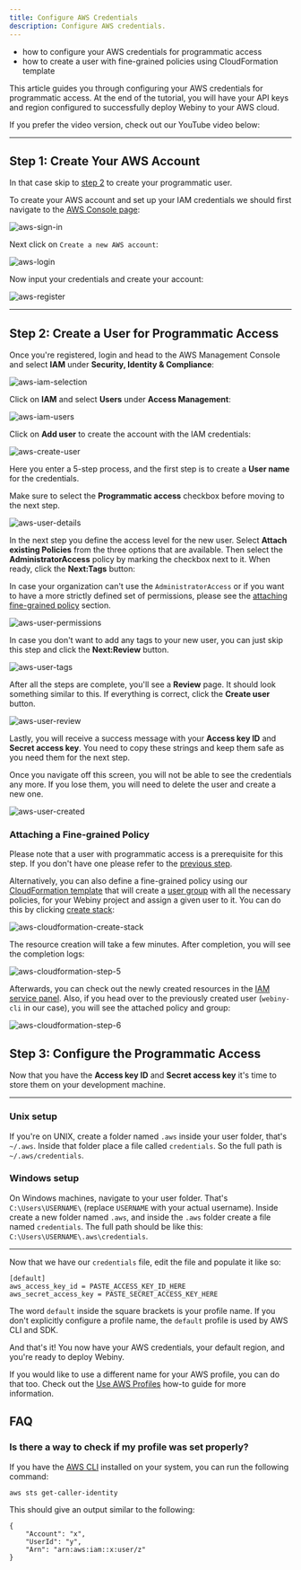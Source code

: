 ```yaml
---
title: Configure AWS Credentials
description: Configure AWS credentials.
---
```



<Alert type="success" title="What you’ll learn">

- how to configure your AWS credentials for programmatic access
- how to create a user with fine-grained policies using CloudFormation template

</Alert>

This article guides you through configuring your AWS credentials for programmatic access. At the end of the tutorial, you will have your API keys and region configured to successfully deploy Webiny to your AWS cloud.

If you prefer the video version, check out our YouTube video below:

<YouTube id="qmtDRmplMG4" />

---

## Step 1: Create Your AWS Account

<Alert type="info" title="Already have an account?">

In that case skip to [step 2](#step-2-create-a-user-for-programmatic-access) to create your programmatic user.

</Alert>

To create your AWS account and set up your IAM credentials we should first navigate to the [AWS Console page](https://aws.amazon.com/console/):

![aws-sign-in](./assets/configure-aws-credentials/aws-sign-in.png)

Next click on `Create a new AWS account`:

![aws-login](./assets/configure-aws-credentials/aws-login.png)

Now input your credentials and create your account:

![aws-register](./assets/configure-aws-credentials/aws-register.png)

---

## Step 2: Create a User for Programmatic Access

Once you're registered, login and head to the AWS Management Console and select **IAM** under **Security, Identity & Compliance**:

![aws-iam-selection](./assets/configure-aws-credentials/aws-iam-selection.png)

Click on **IAM** and select **Users** under **Access Management**:

![aws-iam-users](./assets/configure-aws-credentials/aws-iam-users.png)

Click on **Add user** to create the account with the IAM credentials:

![aws-create-user](./assets/configure-aws-credentials/aws-create-user.png)

Here you enter a 5-step process, and the first step is to create a **User name** for the credentials.

<Alert type="warning" title="Programmatic access">

Make sure to select the **Programmatic access** checkbox before moving to the next step.

</Alert>

![aws-user-details](./assets/configure-aws-credentials/aws-user-details.png)

In the next step you define the access level for the new user. Select **Attach existing Policies** from the three options that are available. Then select the **AdministratorAccess** policy by marking the checkbox next to it. When ready, click the **Next:Tags** button:

<Alert type="warning" title="Want fine-grained permissions?">

In case your organization can't use the `AdministratorAccess` or if you want to have a more strictly defined set of permissions,
please see the [attaching fine-grained policy](/docs/how-to-guides/deployment/aws/configure-aws-credentials#attaching-a-fine-grained-policy) section.

</Alert>

![aws-user-permissions](./assets/configure-aws-credentials/aws-user-permissions.png)

In case you don't want to add any tags to your new user, you can just skip this step and click the **Next:Review** button.

![aws-user-tags](./assets/configure-aws-credentials/aws-user-tags.png)

After all the steps are complete, you'll see a **Review** page. It should look something similar to this. If everything is correct, click the **Create user** button.

![aws-user-review](./assets/configure-aws-credentials/aws-user-review.png)

Lastly, you will receive a success message with your **Access key ID** and **Secret access key**. You need to copy these strings and keep them safe as you need them for the next step.

<Alert type="warning" title="Save the credentials">

Once you navigate off this screen, you will not be able to see the credentials any more. If you lose them, you will need to delete the user and create a new one.

</Alert>

![aws-user-created](./assets/configure-aws-credentials/aws-user-created.png)

### Attaching a Fine-grained Policy

<Alert type="info">

Please note that a user with programmatic access is a prerequisite for this step.
If you don't have one please refer to the [previous step](/docs/how-to-guides/deployment/aws/configure-aws-credentials#step-2-create-a-user-for-programmatic-access).

</Alert>

Alternatively, you can also define a fine-grained policy using our [CloudFormation template](https://github.com/webiny/webiny-js/blob/next/docs/CWP_POLICY_CLOUDFORMATION_TEMPLATE.json)
that will create a [user group](https://docs.aws.amazon.com/IAM/latest/UserGuide/id_groups.html) with all the necessary policies, for your Webiny project and assign a given user to it.
You can do this by clicking [create stack](https://console.aws.amazon.com/cloudformation/home?#/stacks/create/review?templateURL=https://webiny-public.s3.us-east-2.amazonaws.com/cloudformation/iam-group-webiny-project-full.json&stackName=Create-webiny-project):

![aws-cloudformation-create-stack](./assets/configure-aws-credentials/create-stack.gif)

The resource creation will take a few minutes. After completion, you will see the completion logs:

![aws-cloudformation-step-5](./assets/configure-aws-credentials/cloudformation-step-5.png)

Afterwards, you can check out the newly created resources in the [IAM service panel](https://console.aws.amazon.com/iamv2/home?#/users).
Also, if you head over to the previously created user (`webiny-cli` in our case), you will see the attached policy and group:

![aws-cloudformation-step-6](./assets/configure-aws-credentials/cloudformation-step-6.png)

## Step 3: Configure the Programmatic Access

Now that you have the **Access key ID** and **Secret access key** it's time to store them on your development machine.

---

### Unix setup

If you're on UNIX, create a folder named `.aws` inside your user folder, that's `~/.aws`. Inside that folder place a file called `credentials`. So the full path is `~/.aws/credentials`.

### Windows setup

On Windows machines, navigate to your user folder. That's `C:\Users\USERNAME\` (replace `USERNAME` with your actual username). Inside create a new folder named `.aws`, and inside the `.aws` folder create a file named `credentials`. The full path should be like this: `C:\Users\USERNAME\.aws\credentials`.

---

Now that we have our `credentials` file, edit the file and populate it like so:

```plain
[default]
aws_access_key_id = PASTE_ACCESS_KEY_ID_HERE
aws_secret_access_key = PASTE_SECRET_ACCESS_KEY_HERE
```

The word `default` inside the square brackets is your profile name. If you don't explicitly configure a profile name, the `default` profile is used by AWS CLI and SDK.

<!-- ## Step 4: Configure the default region

The last thing to configure is your default region. It's important to configure the region that is closest to your geographical location for optimal network latency. You can find which region is the most suitable for you using, for example, https://www.cloudping.info/.

To see the region codes, visit https://docs.aws.amazon.com/general/latest/gr/rande.html#regional-endpoints.

If you don't want to bother with regions, use `us-east-1`.

---

### Unix setup

Inside your `.aws` folder, the one we created in the previous step, create a file called `config`. So the full path is `~/.aws/config`.

### Windows setup

Inside your `.aws` folder, the one we created in the previous step, create a file called `config`. The full path should be like this: `C:\Users\USERNAME\.aws\config`.

---

Now that we have our `config` file, edit the file and populate it like so:

```plain
[default]
region = YOUR_AWS_REGION
```

This means that for your `default` profile, that particular region is used. -->

And that's it! You now have your AWS credentials, your default region, and you're ready to deploy Webiny.

<Alert type="info" title="Using a Different AWS Profile Name?">

If you would like to use a different name for your AWS profile, you can do that too. Check out the [Use AWS Profiles](/docs/how-to-guides/deployment/aws/use-aws-profiles) how-to guide for more information.

</Alert>

## FAQ

### Is there a way to check if my profile was set properly?

If you have the [AWS CLI](https://docs.aws.amazon.com/cli/latest/userguide/cli-chap-welcome.html) installed on your system, you can run the following command:

```
aws sts get-caller-identity
```

This should give an output similar to the following:

```
{
    "Account": "x",
    "UserId": "y",
    "Arn": "arn:aws:iam::x:user/z"
}
```
